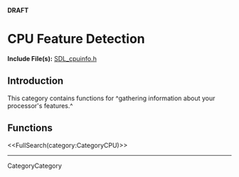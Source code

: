 <!-- #master-page:CategoryTemplate -->
<!-- #master-date:Unknown-Date -->
<!-- format wiki -->
<!-- language en -->
'''DRAFT'''

= CPU Feature Detection =

'''Include File(s):'''  [http://hg.libsdl.org/SDL/file/68dfd6df47da/include/SDL_cpuinfo.h SDL_cpuinfo.h]


== Introduction ==

This category contains functions for ^gathering information about your processor's features.^

== Functions ==

<<FullSearch(category:CategoryCPU)>>

----
CategoryCategory
